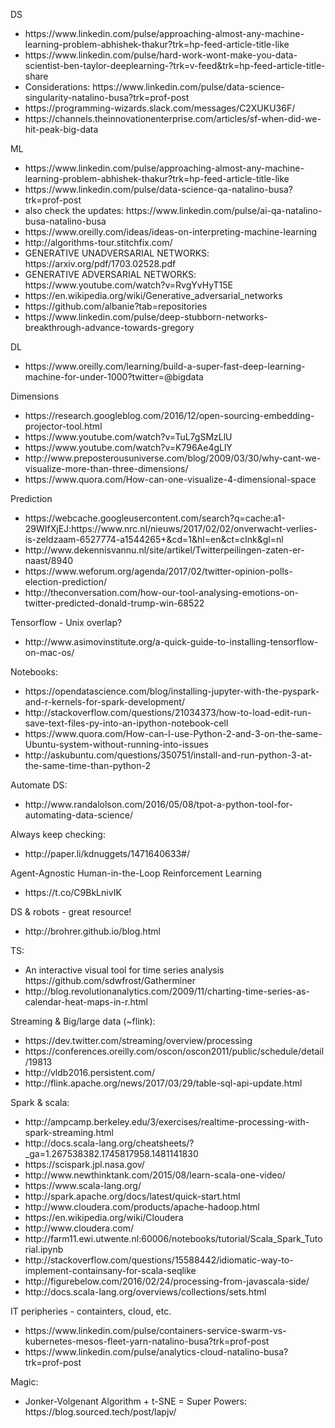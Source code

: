 
DS

- https://www.linkedin.com/pulse/approaching-almost-any-machine-learning-problem-abhishek-thakur?trk=hp-feed-article-title-like
- https://www.linkedin.com/pulse/hard-work-wont-make-you-data-scientist-ben-taylor-deeplearning-?trk=v-feed&trk=hp-feed-article-title-share
- Considerations: https://www.linkedin.com/pulse/data-science-singularity-natalino-busa?trk=prof-post
- https://programming-wizards.slack.com/messages/C2XUKU36F/
- https://channels.theinnovationenterprise.com/articles/sf-when-did-we-hit-peak-big-data

ML

- https://www.linkedin.com/pulse/approaching-almost-any-machine-learning-problem-abhishek-thakur?trk=hp-feed-article-title-like
- https://www.linkedin.com/pulse/data-science-qa-natalino-busa?trk=prof-post 
- also check the updates: https://www.linkedin.com/pulse/ai-qa-natalino-busa-natalino-busa
- https://www.oreilly.com/ideas/ideas-on-interpreting-machine-learning
- http://algorithms-tour.stitchfix.com/
- GENERATIVE UNADVERSARIAL NETWORKS: https://arxiv.org/pdf/1703.02528.pdf
- GENERATIVE ADVERSARIAL NETWORKS: https://www.youtube.com/watch?v=RvgYvHyT15E
- https://en.wikipedia.org/wiki/Generative_adversarial_networks
- https://github.com/albanie?tab=repositories
- https://www.linkedin.com/pulse/deep-stubborn-networks-breakthrough-advance-towards-gregory

DL

- https://www.oreilly.com/learning/build-a-super-fast-deep-learning-machine-for-under-1000?twitter=@bigdata

Dimensions

- https://research.googleblog.com/2016/12/open-sourcing-embedding-projector-tool.html
- https://www.youtube.com/watch?v=TuL7gSMzLlU
- https://www.youtube.com/watch?v=K796Ae4gLlY
- http://www.preposterousuniverse.com/blog/2009/03/30/why-cant-we-visualize-more-than-three-dimensions/ 
- https://www.quora.com/How-can-one-visualize-4-dimensional-space

Prediction

- https://webcache.googleusercontent.com/search?q=cache:a1-29WIfXjEJ:https://www.nrc.nl/nieuws/2017/02/02/onverwacht-verlies-is-zeldzaam-6527774-a1544265+&cd=1&hl=en&ct=clnk&gl=nl
- http://www.dekennisvannu.nl/site/artikel/Twitterpeilingen-zaten-er-naast/8940
- https://www.weforum.org/agenda/2017/02/twitter-opinion-polls-election-prediction/ 
- http://theconversation.com/how-our-tool-analysing-emotions-on-twitter-predicted-donald-trump-win-68522

Tensorflow - Unix overlap?

- http://www.asimovinstitute.org/a-quick-guide-to-installing-tensorflow-on-mac-os/

Notebooks:

- https://opendatascience.com/blog/installing-jupyter-with-the-pyspark-and-r-kernels-for-spark-development/
- http://stackoverflow.com/questions/21034373/how-to-load-edit-run-save-text-files-py-into-an-ipython-notebook-cell
- https://www.quora.com/How-can-I-use-Python-2-and-3-on-the-same-Ubuntu-system-without-running-into-issues
- http://askubuntu.com/questions/350751/install-and-run-python-3-at-the-same-time-than-python-2

Automate DS:

- http://www.randalolson.com/2016/05/08/tpot-a-python-tool-for-automating-data-science/


Always keep checking:

- http://paper.li/kdnuggets/1471640633#/

Agent-Agnostic Human-in-the-Loop Reinforcement Learning

- https://t.co/C9BkLnivIK


DS & robots - great resource!

- http://brohrer.github.io/blog.html


TS:

- An interactive visual tool for time series analysis https://github.com/sdwfrost/Gatherminer
- http://blog.revolutionanalytics.com/2009/11/charting-time-series-as-calendar-heat-maps-in-r.html


Streaming & Big/large data (~flink):

- https://dev.twitter.com/streaming/overview/processing
- https://conferences.oreilly.com/oscon/oscon2011/public/schedule/detail/19813
- http://vldb2016.persistent.com/
- http://flink.apache.org/news/2017/03/29/table-sql-api-update.html

Spark & scala:

- http://ampcamp.berkeley.edu/3/exercises/realtime-processing-with-spark-streaming.html
- http://docs.scala-lang.org/cheatsheets/?_ga=1.267538382.1745817958.1481141830
- https://scispark.jpl.nasa.gov/
- http://www.newthinktank.com/2015/08/learn-scala-one-video/
- https://www.scala-lang.org/
- http://spark.apache.org/docs/latest/quick-start.html
- http://www.cloudera.com/products/apache-hadoop.html
- https://en.wikipedia.org/wiki/Cloudera
- http://www.cloudera.com/
- http://farm11.ewi.utwente.nl:60006/notebooks/tutorial/Scala_Spark_Tutorial.ipynb
- http://stackoverflow.com/questions/15588442/idiomatic-way-to-implement-containsany-for-scala-seqlike
- http://figurebelow.com/2016/02/24/processing-from-javascala-side/
- http://docs.scala-lang.org/overviews/collections/sets.html


IT peripheries - containters, cloud, etc.

- https://www.linkedin.com/pulse/containers-service-swarm-vs-kubernetes-mesos-fleet-yarn-natalino-busa?trk=prof-post 
- https://www.linkedin.com/pulse/analytics-cloud-natalino-busa?trk=prof-post


Magic:

- Jonker-Volgenant Algorithm + t-SNE = Super Powers: https://blog.sourced.tech/post/lapjv/
